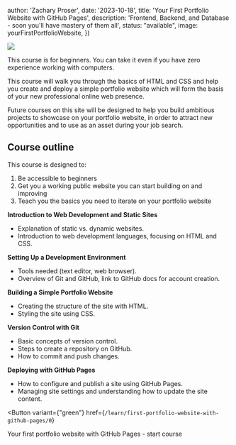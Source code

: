 

  author: 'Zachary Proser',
  date: '2023-10-18',
  title: 'Your First Portfolio Website with GitHub Pages', 
  description: 'Frontend, Backend, and Database - soon you&apos;ll have mastery of them all',
  status: "available",
  image: yourFirstPortfolioWebsite, 
})


<Image width={600} height={600} src={yourFirstPortfolioWebsite} />

This course is for beginners. You can take it even if you have zero experience working with computers. 

This course will walk you through the basics of HTML and CSS and help you create and deploy a simple portfolio website
which will form the basis of your new professional online web presence. 

Future courses on this site will be designed to help you build ambitious projects to showcase on your portfolio website, 
in order to attract new opportunities and to use as an asset during your job search.

## Course outline

This course is designed to: 
1. Be accessible to beginners
2. Get you a working public website you can start building on and improving
3. Teach you the basics you need to iterate on your portfolio website

**Introduction to Web Development and Static Sites**
  * Explanation of static vs. dynamic websites.
  * Introduction to web development languages, focusing on HTML and CSS.

**Setting Up a Development Environment**
  * Tools needed (text editor, web browser).
  * Overview of Git and GitHub, link to GitHub docs for account creation.

**Building a Simple Portfolio Website**
  *  Creating the structure of the site with HTML.
  *  Styling the site using CSS.

**Version Control with Git**
  * Basic concepts of version control.
  * Steps to create a repository on GitHub.
  * How to commit and push changes.

**Deploying with GitHub Pages**
  * How to configure and publish a site using GitHub Pages.
  * Managing site settings and understanding how to update the site content.


<Button 
  variant={"green"}
  href={`/learn/first-portfolio-website-with-github-pages/0`}
>
Your first portfolio website with GitHub Pages - start course
</Button>
